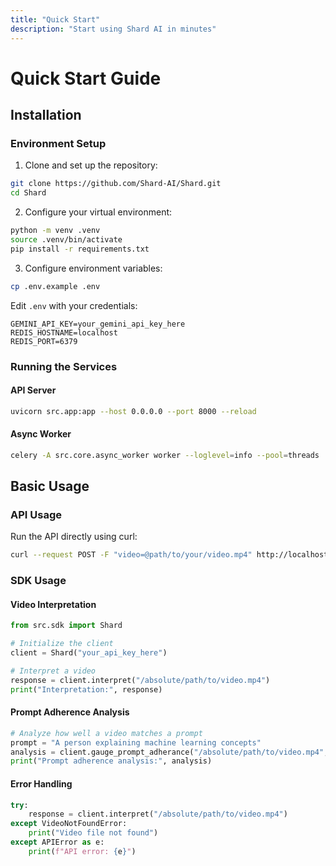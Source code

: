 ```yaml
---
title: "Quick Start"
description: "Start using Shard AI in minutes"
---
```


# Quick Start Guide

## Installation

### Environment Setup

1. Clone and set up the repository:

```bash
git clone https://github.com/Shard-AI/Shard.git
cd Shard
```

2. Configure your virtual environment:

```bash
python -m venv .venv
source .venv/bin/activate
pip install -r requirements.txt
```

3. Configure environment variables:

```bash
cp .env.example .env
```

Edit `.env` with your credentials:

```
GEMINI_API_KEY=your_gemini_api_key_here
REDIS_HOSTNAME=localhost
REDIS_PORT=6379
```

### Running the Services

#### API Server

```bash
uvicorn src.app:app --host 0.0.0.0 --port 8000 --reload
```

#### Async Worker

```bash
celery -A src.core.async_worker worker --loglevel=info --pool=threads
```

## Basic Usage

### API Usage

Run the API directly using curl:

```bash
curl --request POST -F "video=@path/to/your/video.mp4" http://localhost:8000/v1/interpret
```

### SDK Usage

#### Video Interpretation

```python
from src.sdk import Shard

# Initialize the client
client = Shard("your_api_key_here")

# Interpret a video
response = client.interpret("/absolute/path/to/video.mp4")
print("Interpretation:", response)
```

#### Prompt Adherence Analysis

```python
# Analyze how well a video matches a prompt
prompt = "A person explaining machine learning concepts"
analysis = client.gauge_prompt_adherance("/absolute/path/to/video.mp4", prompt)
print("Prompt adherence analysis:", analysis)
```

#### Error Handling

```python
try:
    response = client.interpret("/absolute/path/to/video.mp4")
except VideoNotFoundError:
    print("Video file not found")
except APIError as e:
    print(f"API error: {e}")
```
